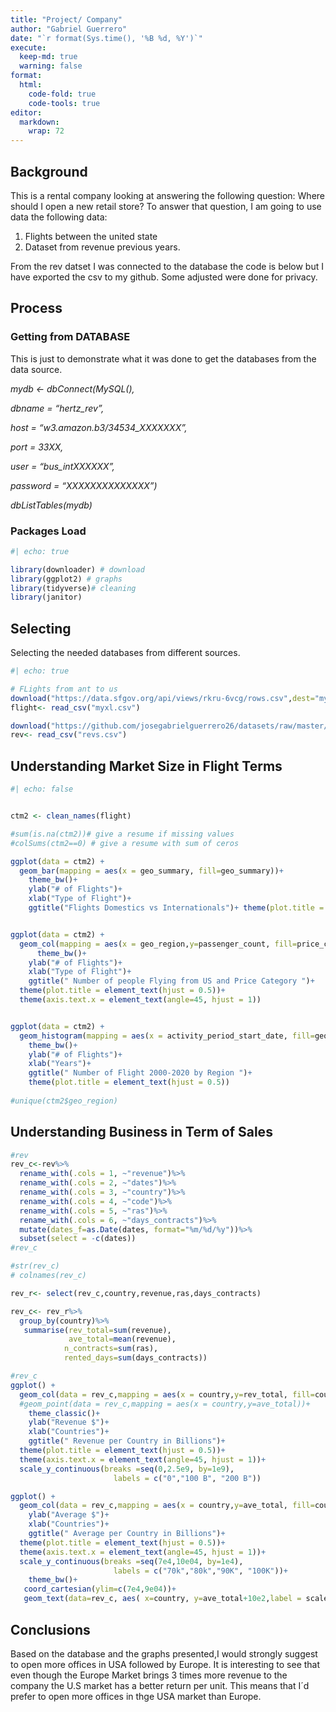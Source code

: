 ```yaml
---
title: "Project/ Company"
author: "Gabriel Guerrero"
date: "`r format(Sys.time(), '%B %d, %Y')`"
execute:
  keep-md: true
  warning: false
format:
  html:
    code-fold: true
    code-tools: true
editor: 
  markdown: 
    wrap: 72
---
```


## Background

This is a rental company looking at answering the following question:
Where should I open a new retail store? To answer that question, I am
going to use data the following data:

1.  Flights between the united state
2.  Dataset from revenue previous years.

From the rev datset I was connected to the database the code is below
but I have exported the csv to my github. Some adjusted were done for
privacy.

## Process

### Getting from DATABASE

This is just to demonstrate what it was done to get the databases from
the data source.

*mydb \<- dbConnect(MySQL(),*

*dbname = "hertz_rev",*

*host = "w3.amazon.b3/34534_XXXXXXX",*

*port = 33XX,*

*user = "bus_intXXXXXX",*

*password = "XXXXXXXXXXXXXX")*

*dbListTables(mydb)*

### Packages Load

```r
#| echo: true

library(downloader) # download 
library(ggplot2) # graphs
library(tidyverse)# cleaning
library(janitor)

```

## Selecting

Selecting the needed databases from different sources.

```r
#| echo: true

# FLights from ant to us
download("https://data.sfgov.org/api/views/rkru-6vcg/rows.csv",dest="myxl.csv", mode="wb")
flight<- read_csv("myxl.csv")

download("https://github.com/josegabrielguerrero26/datasets/raw/master/revs.csv", dest="revs.csv", mode="wb")
rev<- read_csv("revs.csv")
```

## Understanding Market Size in Flight Terms

```r
#| echo: false


ctm2 <- clean_names(flight)

#sum(is.na(ctm2))# give a resume if missing values
#colSums(ctm2==0) # give a resume with sum of ceros

ggplot(data = ctm2) +
  geom_bar(mapping = aes(x = geo_summary, fill=geo_summary))+
    theme_bw()+
    ylab("# of Flights")+
    xlab("Type of Flight")+
    ggtitle("Flights Domestics vs Internationals")+ theme(plot.title = element_text(hjust = 0.5))+        theme(axis.text.x = element_text(angle=45, hjust = 1))


ggplot(data = ctm2) +
  geom_col(mapping = aes(x = geo_region,y=passenger_count, fill=price_category_code))+
      theme_bw()+
    ylab("# of Flights")+
    xlab("Type of Flight")+
    ggtitle(" Number of people Flying from US and Price Category ")+ 
  theme(plot.title = element_text(hjust = 0.5))+
  theme(axis.text.x = element_text(angle=45, hjust = 1))


ggplot(data = ctm2) +
  geom_histogram(mapping = aes(x = activity_period_start_date, fill=geo_region))+
    theme_bw()+
    ylab("# of Flights")+
    xlab("Years")+
    ggtitle(" Number of Flight 2000-2020 by Region ")+
    theme(plot.title = element_text(hjust = 0.5))
  
#unique(ctm2$geo_region)

```

## Understanding Business in Term of Sales
```r
#rev
rev_c<-rev%>%
  rename_with(.cols = 1, ~"revenue")%>%
  rename_with(.cols = 2, ~"dates")%>%
  rename_with(.cols = 3, ~"country")%>%
  rename_with(.cols = 4, ~"code")%>%
  rename_with(.cols = 5, ~"ras")%>%
  rename_with(.cols = 6, ~"days_contracts")%>%
  mutate(dates_f=as.Date(dates, format="%m/%d/%y"))%>%
  subset(select = -c(dates))
#rev_c

#str(rev_c)
# colnames(rev_c)

rev_r<- select(rev_c,country,revenue,ras,days_contracts)

rev_c<- rev_r%>%
  group_by(country)%>%
   summarise(rev_total=sum(revenue),
             ave_total=mean(revenue),
            n_contracts=sum(ras),
            rented_days=sum(days_contracts))

#rev_c
ggplot() +
  geom_col(data = rev_c,mapping = aes(x = country,y=rev_total, fill=country))+
  #geom_point(data = rev_c,mapping = aes(x = country,y=ave_total))+
    theme_classic()+
    ylab("Revenue $")+
    xlab("Countries")+
    ggtitle(" Revenue per Country in Billions")+ 
  theme(plot.title = element_text(hjust = 0.5))+
  theme(axis.text.x = element_text(angle=45, hjust = 1))+
  scale_y_continuous(breaks =seq(0,2.5e9, by=1e9), 
                       labels = c("0","100 B", "200 B"))

ggplot() +
  geom_col(data = rev_c,mapping = aes(x = country,y=ave_total, fill=country))+
    ylab("Average $")+
    xlab("Countries")+
    ggtitle(" Average per Country in Billions")+ 
  theme(plot.title = element_text(hjust = 0.5))+
  theme(axis.text.x = element_text(angle=45, hjust = 1))+
  scale_y_continuous(breaks =seq(7e4,10e04, by=1e4), 
                       labels = c("70k","80k","90K", "100K"))+
    theme_bw()+
   coord_cartesian(ylim=c(7e4,9e04))+
   geom_text(data=rev_c, aes( x=country, y=ave_total+10e2,label = scales::dollar(round(ave_total, 0))))


```

## Conclusions
Based on the database and the graphs presented,I would strongly suggest to open more offices in USA followed by Europe. It is interesting to see that even though the Europe Market brings 3 times more revenue to the company the U.S market has a better return per unit. This means that I´d prefer to open more offices in thge USA market than Europe.


